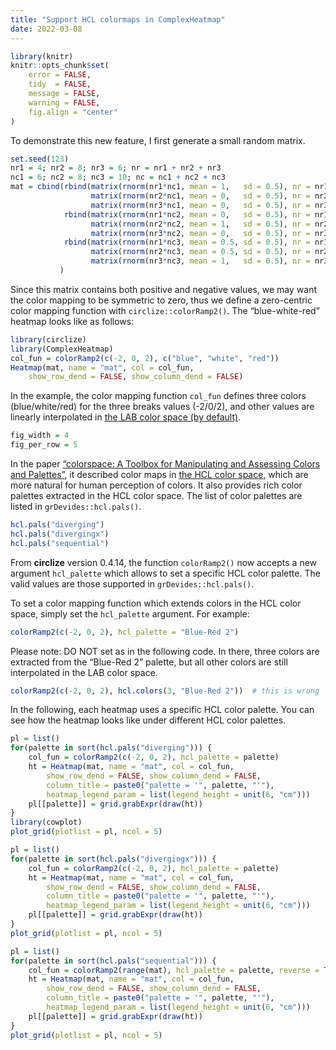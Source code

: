 ```yaml
---
title: "Support HCL colormaps in ComplexHeatmap"
date: 2022-03-08
---
```


```r
library(knitr)
knitr::opts_chunk$set(
    error = FALSE,
    tidy  = FALSE,
    message = FALSE,
    warning = FALSE,
    fig.align = "center"
)
```

To demonstrate this new feature, I first generate a small random matrix.

```r
set.seed(123)
nr1 = 4; nr2 = 8; nr3 = 6; nr = nr1 + nr2 + nr3
nc1 = 6; nc2 = 8; nc3 = 10; nc = nc1 + nc2 + nc3
mat = cbind(rbind(matrix(rnorm(nr1*nc1, mean = 1,   sd = 0.5), nr = nr1),
                  matrix(rnorm(nr2*nc1, mean = 0,   sd = 0.5), nr = nr2),
                  matrix(rnorm(nr3*nc1, mean = 0,   sd = 0.5), nr = nr3)),
            rbind(matrix(rnorm(nr1*nc2, mean = 0,   sd = 0.5), nr = nr1),
                  matrix(rnorm(nr2*nc2, mean = 1,   sd = 0.5), nr = nr2),
                  matrix(rnorm(nr3*nc2, mean = 0,   sd = 0.5), nr = nr3)),
            rbind(matrix(rnorm(nr1*nc3, mean = 0.5, sd = 0.5), nr = nr1),
                  matrix(rnorm(nr2*nc3, mean = 0.5, sd = 0.5), nr = nr2),
                  matrix(rnorm(nr3*nc3, mean = 1,   sd = 0.5), nr = nr3))
           )
```

Since this matrix contains both positive and negative values, we may want the color mapping to be symmetric to zero,
thus we define a zero-centric color mapping function with `circlize::colorRamp2()`.
The "blue-white-red" heatmap looks like as follows:

```r
library(circlize)
library(ComplexHeatmap)
col_fun = colorRamp2(c(-2, 0, 2), c("blue", "white", "red"))
Heatmap(mat, name = "mat", col = col_fun,
    show_row_dend = FALSE, show_column_dend = FALSE)
```

In the example, the color mapping function `col_fun` defines three colors (blue/white/red) for the three breaks values (-2/0/2), and
other values are linearly interpolated in [the LAB color space (by default)](https://en.wikipedia.org/wiki/CIELAB_color_space).

```r
fig_width = 4
fig_per_row = 5
```

In the paper ["colorspace: A Toolbox for Manipulating and Assessing Colors and Palettes"](https://www.jstatsoft.org/article/view/v096i01), it
described color maps in [the HCL color space](https://en.wikipedia.org/wiki/HCL_color_space), which are more natural for human perception of colors. It also provides rich color palettes extracted in the HCL color space. The list of color palettes are listed in `grDevides::hcl.pals()`.

```r
hcl.pals("diverging")
hcl.pals("divergingx")
hcl.pals("sequential")
```


From **circlize** version 0.4.14, the function `colorRamp2()` now accepts a
new argument `hcl_palette` which allows to set a specific HCL color palette.
The valid values are those supported in `grDevides::hcl.pals()`.


To set a color mapping function which extends colors in the HCL color space, simply set the `hcl_palette` argument. For example:

```r
colorRamp2(c(-2, 0, 2), hcl_palette = "Blue-Red 2")
```

Please note: DO NOT set as in the following code. In there, three colors are extracted from the "Blue-Red 2" palette, but all other colors
are still interpolated in the LAB color space.


```r
colorRamp2(c(-2, 0, 2), hcl.colors(3, "Blue-Red 2"))  # this is wrong
```


In the following, each heatmap uses a specific HCL color palette. You can see how the heatmap looks like under different HCL color palettes.

```r
pl = list()
for(palette in sort(hcl.pals("diverging"))) {
    col_fun = colorRamp2(c(-2, 0, 2), hcl_palette = palette)
    ht = Heatmap(mat, name = "mat", col = col_fun, 
        show_row_dend = FALSE, show_column_dend = FALSE,
        column_title = paste0("palette = '", palette, "'"),
        heatmap_legend_param = list(legend_height = unit(6, "cm")))
    pl[[palette]] = grid.grabExpr(draw(ht))
}
library(cowplot)
plot_grid(plotlist = pl, ncol = 5)
```

```r
pl = list()
for(palette in sort(hcl.pals("divergingx"))) {
    col_fun = colorRamp2(c(-2, 0, 2), hcl_palette = palette)
    ht = Heatmap(mat, name = "mat", col = col_fun, 
        show_row_dend = FALSE, show_column_dend = FALSE,
        column_title = paste0("palette = '", palette, "'"),
        heatmap_legend_param = list(legend_height = unit(6, "cm")))
    pl[[palette]] = grid.grabExpr(draw(ht))
}
plot_grid(plotlist = pl, ncol = 5)
```


```r
pl = list()
for(palette in sort(hcl.pals("sequential"))) {
    col_fun = colorRamp2(range(mat), hcl_palette = palette, reverse = TRUE)
    ht = Heatmap(mat, name = "mat", col = col_fun, 
        show_row_dend = FALSE, show_column_dend = FALSE,
        column_title = paste0("palette = '", palette, "'"),
        heatmap_legend_param = list(legend_height = unit(6, "cm")))
    pl[[palette]] = grid.grabExpr(draw(ht))
}
plot_grid(plotlist = pl, ncol = 5)
```

